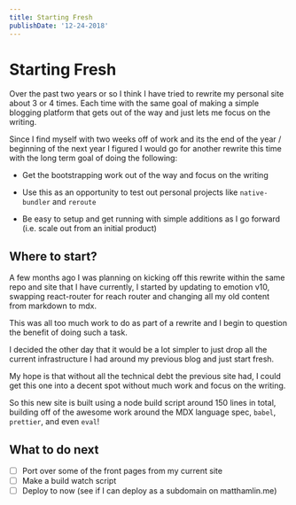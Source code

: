```yaml
---
title: Starting Fresh
publishDate: '12-24-2018'
---
```


# Starting Fresh

Over the past two years or so I think I have tried to rewrite my personal site about 3 or 4 times.
Each time with the same goal of making a simple blogging platform that gets out of the way and just
lets me focus on the writing.

Since I find myself with two weeks off of work and its the end of the year / beginning of the next
year I figured I would go for another rewrite this time with the long term goal of doing the
following:

- Get the bootstrapping work out of the way and focus on the writing

- Use this as an opportunity to test out personal projects like `native-bundler` and `reroute`

- Be easy to setup and get running with simple additions as I go forward (i.e. scale out from an
  initial product)

## Where to start?

A few months ago I was planning on kicking off this rewrite within the same repo and site that I
have currently, I started by updating to emotion v10, swapping react-router for reach router and
changing all my old content from markdown to mdx.

This was all too much work to do as part of a rewrite and I begin to question the benefit of doing
such a task.

I decided the other day that it would be a lot simpler to just drop all the current infrastructure I
had around my previous blog and just start fresh.

My hope is that without all the technical debt the previous site had, I could get this one into a
decent spot without much work and focus on the writing.

So this new site is built using a node build script around 150 lines in total, building off of the
awesome work around the MDX language spec, `babel`, `prettier`, and even `eval`!

## What to do next

- [ ] Port over some of the front pages from my current site
- [ ] Make a build watch script
- [ ] Deploy to now (see if I can deploy as a subdomain on matthamlin.me)
